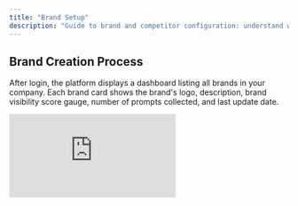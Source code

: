 ```yaml
---
title: "Brand Setup"
description: "Guide to brand and competitor configuration: understand why accurate setup drives meaningful brand intelligence"
---
```




## Brand Creation Process

After login, the platform displays a dashboard listing all brands in your company. Each brand card shows the brand's logo, description, brand visibility score gauge, number of prompts collected, and last update date.


<div style={{position: 'relative', paddingBottom: 'calc(47.46527777777778% + 41px)', height: 0, width: '100%'}}>
  <iframe 
    src="https://demo.arcade.software/Cq2dWWg7mnyIruRTezvz?embed&embed_mobile=tab&embed_desktop=inline&show_copy_link=true" 
    title="Set Up a New Brand Profile in BrandRadar" 
    frameBorder="0" 
    loading="lazy" 
    webkitAllowFullScreen 
    mozAllowFullScreen 
    allowFullScreen 
    allow="clipboard-write" 
    style={{position: 'absolute', top: 0, left: 0, width: '100%', height: '100%', colorScheme: 'light'}}
  />
</div>

<Steps>
  <Step title="Access Brand Dashboard">
    After logging in, you'll see the main dashboard with all your company's brands displayed as cards. This portfolio view helps you understand your multi-brand approach at a glance.
  </Step>
  <Step title="Create New Brand">
    Click the "Create a new brand" card to begin the brand creation process. Each new brand represents a monitoring framework tailored to that brand's unique position.
  </Step>
  <Step title="Step 1: Brand Recognition Framework">
    Enter the Brand name, Brand website, and alternative names/variations. The modal shows a progress bar indicating this is step 1 of 3.
    
  </Step>
  <Step title="Step 2: Market Context Definition">
    Select the geographic locations where your brand operates. This helps the AI understand your market presence.
    
  </Step>
  <Step title="Step 3: Positioning">
    Complete the final step by providing:
    - What your brand does
    - What you're known for
    - Add your main competitors
    
  </Step>
  <Step title="Review Monitoring Framework">
    After completing brand creation, you'll see auto-generated topics and prompts based on your brand information. You can accept, decline, or modify these suggestions.
    
  </Step>
  <Step title="Brand Appears in Dashboard">
    After completing the onboarding, your new brand appears in the dashboard with View and Manage buttons for quick navigation.
    
  </Step>
</Steps>


# Brand and Competitor Configuration

BrandRadar's insights depend on how well the AI understands your brand's identity and competitive landscape. This isn't just data entry - it's teaching the system to recognize your brand and distinguish between signals that matter to your business and noise that doesn't.

## Why Configuration Matters

The AI models that power BrandRadar need to understand your brand's context to provide meaningful insights. Without proper configuration, you'll get generic data rather than intelligence. The difference between a well-configured brand and a poorly configured one is the difference between actionable insights and irrelevant noise.

**Benefits of proper setup:**
- **Precise brand recognition** across different contexts and spellings
- **Competitive intelligence** that filters out competitor noise
- **Market context** that focuses on your operational regions
- **Positioning** that aligns monitoring with your business model

<Info>
**Foundation:** Your brand and competitor configuration is the foundation of all BrandRadar insights. The AI uses this information to distinguish between your brand mentions and competitor activity, understand your market context, and generate relevant monitoring suggestions.
</Info>
## Brand Detail Configuration

Click the **Data builder** icon (connected nodes symbol) in the left navigation bar. A header appears with tabs for Prompts, Topics, Brand details, and Competitor list.

Select **Brand details**. You'll see fields for your Brand name, Website, Brand variations, and Operating locations. These fields aren't just data entry - they're configuration that teaches the AI how to recognize and understand your brand.

**Why brand details matter:**
- **Brand variations** ensure you capture all relevant mentions across different spellings and contexts
- **Operating locations** focus monitoring on your actual markets, preventing false signals from irrelevant regions
- **Brand descriptions** help the AI understand your business model and generate relevant monitoring suggestions

Use the **What does your brand do?** and **What are you known for?** text boxes to describe your products or services. These descriptions are crucial for monitoring - they help the AI understand your brand's position and generate prompts that align with your business model.

<Steps>
  <Step title="Navigate to Configuration">
    Click the Data builder icon in the left sidebar to access your configuration options.
  </Step>
  <Step title="Select Brand Details Tab">
    Choose the "Brand details" tab from the available options to configure your brand's identity.
  </Step>
  <Step title="Configure Brand Information">
    Add, remove or edit Brand Variations, Operating locations, Brand Description and Brand website.  
  </Step>
  <Step title="Save Configuration">
    Click "Save changes" to store your brand configuration and update the AI's understanding of your brand.
  </Step>
</Steps>



## Competitor Configuration

Still within **Data builder**, switch to the **Competitor list** tab. Here you'll find a table listing competitors with editable fields for their domains, a textbox to enter variations and a dropdown button with all competitors set to include by default.


**Features in competitor management:**
- **Add variations to competitors**: Users can now add variations to competitors via the Competitor list page, ensuring comprehensive competitor monitoring across different spellings and contexts
- **Exclude competitors from data**: Users can now choose to exclude specific competitors from the data analysis, allowing for more focused monitoring and cleaner insights



**Why competitor configuration matters:**
- **Competitive intelligence** that filters out competitor noise from your brand analytics
- **Market positioning** that helps you understand your relative position in the competitive landscape
- **Benchmarking** that enables you to compare your brand's performance against competitors
- **Opportunity identification** that reveals gaps in competitor coverage or emerging competitive threats

Accurate competitor details allow the AI to distinguish between your brand mentions and competitor activity, providing cleaner insights about your brand's performance.




